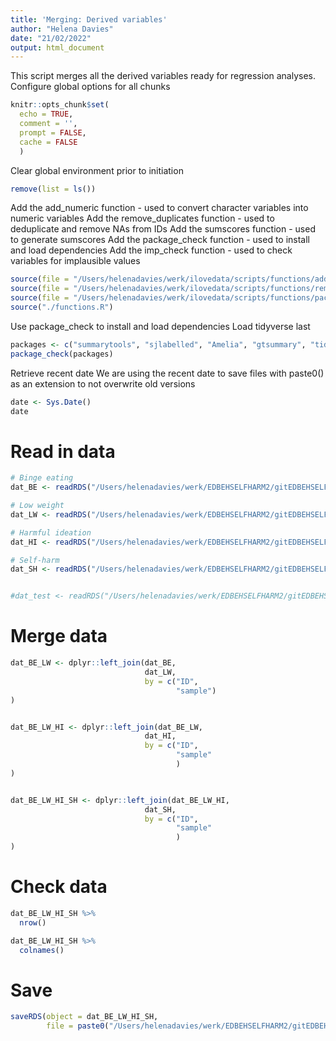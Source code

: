 ```yaml
---
title: 'Merging: Derived variables'
author: "Helena Davies"
date: "21/02/2022"
output: html_document
---
```


This script merges all the derived variables ready for regression analyses.
Configure global options for all chunks
```r
knitr::opts_chunk$set(
  echo = TRUE,
  comment = '',
  prompt = FALSE,
  cache = FALSE
  )
```

Clear global environment prior to initiation
```r
remove(list = ls())
```

Add the add_numeric function - used to convert character variables into numeric variables
Add the remove_duplicates function - used to deduplicate and remove NAs from IDs
Add the sumscores function - used to generate sumscores
Add the package_check function - used to install and load dependencies
Add the imp_check function - used to check variables for implausible values
```r
source(file = "/Users/helenadavies/werk/ilovedata/scripts/functions/add_numeric.R")
source(file = "/Users/helenadavies/werk/ilovedata/scripts/functions/remove_duplicates.R")
source(file = "/Users/helenadavies/werk/ilovedata/scripts/functions/package_check.R")
source("./functions.R")
```

Use package_check to install and load dependencies
Load tidyverse last
```r
packages <- c("summarytools", "sjlabelled", "Amelia", "gtsummary", "tidyverse")
package_check(packages)
```

Retrieve recent date
We are using the recent date to save files with paste0() as an extension to not overwrite old versions
```r
date <- Sys.Date()
date
```

# Read in data
```r
# Binge eating
dat_BE <- readRDS("/Users/helenadavies/werk/EDBEHSELFHARM2/gitEDBEHSELFHARM/data_cleaned/final_dat_BE2022-02-21.rds")

# Low weight
dat_LW <- readRDS("/Users/helenadavies/werk/EDBEHSELFHARM2/gitEDBEHSELFHARM/data_cleaned/final_dat_LW2022-02-21.rds")

# Harmful ideation
dat_HI <- readRDS("/Users/helenadavies/werk/EDBEHSELFHARM2/gitEDBEHSELFHARM/data_cleaned/final_dat_HI2022-02-21.rds")

# Self-harm
dat_SH <- readRDS("/Users/helenadavies/werk/EDBEHSELFHARM2/gitEDBEHSELFHARM/data_cleaned/final_dat_SH2022-02-21.rds")


#dat_test <- readRDS("/Users/helenadavies/werk/EDBEHSELFHARM2/gitEDBEHSELFHARM/data_cleaned/final_dat2022-01-25.rds")

```




# Merge data
```r
dat_BE_LW <- dplyr::left_join(dat_BE,
                              dat_LW,
                              by = c("ID",
                                     "sample")
)


dat_BE_LW_HI <- dplyr::left_join(dat_BE_LW,
                              dat_HI,
                              by = c("ID",
                                     "sample"
                                     )
)


dat_BE_LW_HI_SH <- dplyr::left_join(dat_BE_LW_HI,
                              dat_SH,
                              by = c("ID",
                                     "sample"
                                     )
)
```

# Check data
```r
dat_BE_LW_HI_SH %>%
  nrow()

dat_BE_LW_HI_SH %>%
  colnames()
```

# Save
```r
saveRDS(object = dat_BE_LW_HI_SH,
        file = paste0("/Users/helenadavies/werk/EDBEHSELFHARM2/gitEDBEHSELFHARM/data_cleaned/final_dat_merged_", date, ".rds"))
```

